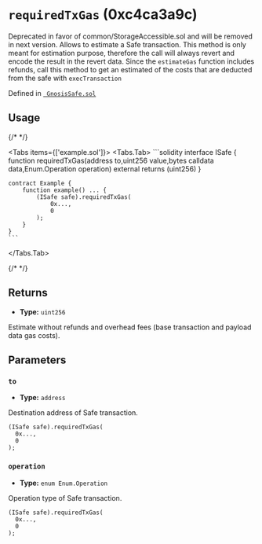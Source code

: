 

<LegacyCallout />

# `requiredTxGas` (0xc4ca3a9c)



Deprecated in favor of common/StorageAccessible.sol and will be removed in next version.
Allows to estimate a Safe transaction.
This method is only meant for estimation purpose, therefore the call will always revert and encode the result in the revert data.
Since the `estimateGas` function includes refunds, call this method to get an estimated of the costs that are deducted from the safe with `execTransaction`




Defined in [` GnosisSafe.sol`](https://github.com/safe-global/safe-smart-account/tree/v1.3.0/contracts/GnosisSafe.sol#L315)


## Usage

{/* <!-- vale off --> */}

<Tabs items={['example.sol']}>
  <Tabs.Tab>
    ```solidity
    interface ISafe {
        function requiredTxGas(address to,uint256 value,bytes calldata data,Enum.Operation operation) external returns (uint256)
    }

    contract Example {
        function example() ... {
            (ISafe safe).requiredTxGas(
                0x...,
                0
            );
        }
    }
    ```
  </Tabs.Tab>
</Tabs>

{/* <!-- vale on --> */}

## Returns



  - **Type:** `uint256`

  Estimate without refunds and overhead fees (base transaction and payload data gas costs).




## Parameters

### `to`

  - **Type:** `address`

  Destination address of Safe transaction.

  ```solidity focus=2
  (ISafe safe).requiredTxGas(
    0x...,
    0
  );
  ```


### `operation`

  - **Type:** `enum Enum.Operation`

  Operation type of Safe transaction.

  ```solidity focus=3
  (ISafe safe).requiredTxGas(
    0x...,
    0
  );
  ```





